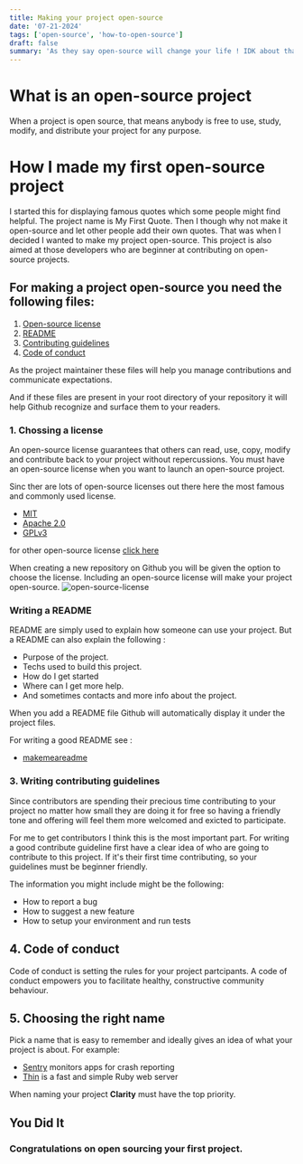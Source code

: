 ```yaml
---
title: Making your project open-source
date: '07-21-2024'
tags: ['open-source', 'how-to-open-source']
draft: false
summary: 'As they say open-source will change your life ! IDK about that 😱'
---
```


# What is an open-source project
When a project is open source, that means anybody is free to use, study, modify, and distribute your project for any purpose.

# How I made my first open-source project

I started this for displaying famous quotes which some people might find helpful. The project name is My First Quote.
Then I though why not make it open-source and let other people add their own quotes. That was when I decided I wanted to make my project open-source.
This project is also aimed at those developers who are beginner at contributing on open-source projects.

## For making a project open-source you need the following files:

1. [Open-source license](#choosing-a-license)
2. [README](#writing-a-readme)
3. [Contributing guidelines](#contribution-contributing-guidelines)
4. [Code of conduct](#code-of-conduct)

As the project maintainer these files will help you manage contributions and communicate expectations.

And if these files are present in your root directory of your repository it will help Github recognize and surface them to your readers.


### 1. Chossing a license

An open-source license guarantees that others can read, use, copy, modify and contribute back to your project without repercussions.
You must have an open-source license when you want to launch an open-source project.

Sinc ther are lots of open-source licenses out there here the most famous and commonly used license.
- [MIT](https://choosealicense.com/licenses/mit/)
- [Apache 2.0](https://choosealicense.com/licenses/apache-2.0/)
- [GPLv3](https://choosealicense.com/licenses/gpl-3.0/)

for other open-source license [click here](https://choosealicense.com)

When creating a new repository on Github you will be given the option to choose the license.
Including an open-source license will make your project open-source.
![open-source-license](https://opensource.guide/assets/images/starting-a-project/repository-license-picker.png)


### Writing a README

README are simply used to explain how someone can use your project.
But a README can also explain the following :

- Purpose of the project.
- Techs used to build this project.
- How do I get started
- Where can I get more help.
- And sometimes contacts and more info about the project.

When you add a README file Github will automatically display it under the project files.

For writing a good README see :
- [makemeareadme](https://www.makeareadme.com)

### 3. Writing contributing guidelines

Since contributors are spending their precious time contributing to your project no matter how small they are doing it for free so having a friendly tone and offering will feel them more welcomed and exicted to participate.

For me to get contributors I think this is the most important part. For writing a good contribute guideline first have a clear idea of who are going to contribute to this project.
If it's their first time contributing, so your guidelines must be beginner friendly.

The information you might include might be the following:
- How to report a bug
- How to suggest a new feature
- How to setup your environment and run tests

## 4. Code of conduct

Code of conduct is setting the rules for your project partcipants. A code of conduct empowers you to facilitate healthy, constructive community behaviour.

## 5. Choosing the right name

Pick a name that is easy to remember and ideally gives an idea of what your project is about.
For example:
- [Sentry](https://github.com/getsentry/sentry) monitors apps for crash reporting
- [Thin](https://github.com/getsentry/sentry) is a fast and simple Ruby web server

When naming your project **Clarity** must have the top priority.

## You Did It
### Congratulations on open sourcing your first project.
